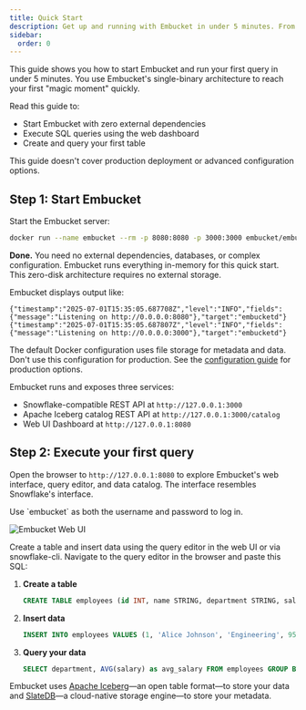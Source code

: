```yaml
---
title: Quick Start
description: Get up and running with Embucket in under 5 minutes. From download to first query with zero dependencies.
sidebar:
  order: 0
---
```



This guide shows you how to start Embucket and run your first query in under 5 minutes. You use Embucket's single-binary architecture to reach your first "magic moment" quickly.

Read this guide to:

- Start Embucket with zero external dependencies
- Execute SQL queries using the web dashboard
- Create and query your first table

This guide doesn't cover production deployment or advanced configuration options.

## Step 1: Start Embucket

Start the Embucket server:

```bash
docker run --name embucket --rm -p 8080:8080 -p 3000:3000 embucket/embucket
```

**Done.** You need no external dependencies, databases, or complex configuration. Embucket runs everything in-memory for this quick start. This zero-disk architecture requires no external storage.

Embucket displays output like:

```
{"timestamp":"2025-07-01T15:35:05.687708Z","level":"INFO","fields":{"message":"Listening on http://0.0.0.0:8080"},"target":"embucketd"}
{"timestamp":"2025-07-01T15:35:05.687807Z","level":"INFO","fields":{"message":"Listening on http://0.0.0.0:3000"},"target":"embucketd"}
```

<Aside type="caution">

The default Docker configuration uses file storage for metadata and data. Don't use this
configuration for production. See the [configuration guide](/essentials/configuration) for
production options.

</Aside>

Embucket runs and exposes three services:

- Snowflake-compatible REST API at `http://127.0.0.1:3000`
- Apache Iceberg catalog REST API at `http://127.0.0.1:3000/catalog`
- Web UI Dashboard at `http://127.0.0.1:8080`

## Step 2: Execute your first query

Open the browser to `http://127.0.0.1:8080` to explore Embucket's web interface, query editor, and data catalog. The interface resembles Snowflake's interface.

<Aside type="tip">Use `embucket` as both the username and password to log in.</Aside>

![Embucket Web UI](/assets/quick-start-ui.png)

Create a table and insert data using the query editor in the web UI or via snowflake-cli. Navigate to the query editor in the browser and paste this SQL:

<Steps>

1. **Create a table**

   ```sql
   CREATE TABLE employees (id INT, name STRING, department STRING, salary DECIMAL(10,2));
   ```

2. **Insert data**

   ```sql
   INSERT INTO employees VALUES (1, 'Alice Johnson', 'Engineering', 95000.00), (2, 'Bob Smith', 'Marketing', 75000.00), (3, 'Carol Davis', 'Engineering', 98000.00);
   ```

3. **Query your data**

   ```sql
   SELECT department, AVG(salary) as avg_salary FROM employees GROUP BY department ORDER BY avg_salary DESC
   ```

</Steps>

Embucket uses [Apache Iceberg](https://iceberg.apache.org/)—an open table format—to store your data and [SlateDB](https://slatedb.io/)—a cloud-native storage engine—to store your metadata.
